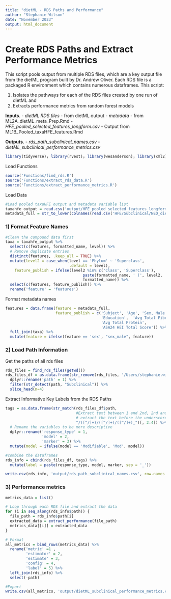 ```yaml
---
title: "dietML - RDS Paths and Performance"
author: "Stephanie Wilson"
date: "November 2023"
output: html_document
---
```


# Create RDS Paths and Extract Performance Metrics

This script pools output from multiple RDS files, which are a key output file from the dietML program built by Dr. Andrew Oliver. Each RDS file is a packaged R environment which contains numerous dataframes. This script:

1) Isolates the pathways for each of the RDS files created by one run of dietML and 
2) Extracts performance metrics from random forest models

__Inputs__. 
- *dietML RDS files* - from dietML output
- *metadata* - from ML2A_dietML_meta_Prep.Rmd
- *HFE_pooled_selected_features_longform.csv* - Output from ML1B_Pooled_taxaHFE_features.Rmd
  
__Outputs__. 
- *rds_path_subclinical_names.csv*
- *dietML_subclinical_performance_metrics.csv*
  
```r
library(tidyverse); library(rvest); library(wesanderson); library(xml2); library(stringr); library(Hmisc); library(ggpubr);library(grid)
```

Load Functions
```r
source('Functions/find_rds.R')
source('Functions/extract_rds_data.R')
source('Functions/extract_performance_metrics.R')
```


Load Data
```r
#Load pooled taxaHFE output and metadata variable list
taxahfe_output = read.csv('output/HFE_pooled_selected_features_longform.csv')
metadata_full = str_to_lower(colnames(read.csv('HFE/Subclinical/NEO_dietML/merged_GI_subclinical.csv')))
```

### 1) Format Feature Names
```r
#Clean the compound data first
taxa = taxahfe_output %>%
  select(c(features, formatted_name, level)) %>%
  # Remove duplicate entries
  distinct(features, .keep_all = TRUE) %>%
  mutate(level2 = case_when(level == 'Phylum' ~ 'Superclass',
                            .default = level),
    feature_publish = ifelse(level2 %in% c('Class', 'Superclass'), 
                                  paste(formatted_name, ' (', level2, ')', sep = ''), 
                                  formatted_name)) %>%
  select(c(features, feature_publish)) %>%
  rename('feature' = 'features')
```

 
Format metadata names
```r
features = data.frame(feature = metadata_full, 
                      feature_publish = c('Subject', 'Age', 'Sex, Male', 'BMI',
                                          'Education',  'Avg Total Fiber', 
                                          'Avg Total Protein',  
                                          'ASA24 HEI Total Score')) %>%
  full_join(taxa) %>%
  mutate(feature = ifelse(feature == 'sex', "sex_male", feature))
```

### 2) Load Path Information

Get the paths of all rds files
```r
rds_files = find_rds_files(getwd())
rds_files_df = as.data.frame(str_remove(rds_files, '/Users/stephanie.wilson/Desktop/SYNC/Scripts/FL100_Polyphenol_Analysis/')) %>%
  dplyr::rename('path' = 1) %>%
  filter(str_detect(path, "Subclinical")) %>%
  slice_head(n=4)
```

Extract Informative Key Labels from the RDS Paths 
```r
tags = as.data.frame(str_match(rds_files_df$path, 
                               #Extract text between 1 and 2nd, 2nd and 3rd /
                               # extract the text before the underscore
                               "/([^/]+)/([^/]+)/([^/]+)_")[, 2:4]) %>%
  # Rename the variables to be more descriptive
  dplyr::rename('response_type' = 1,
                'model' = 2,
                'marker' = 3) %>%
  mutate(model = ifelse(model == 'Modifiable', 'Mod', model))

#combine the dataframes
rds_info = cbind(rds_files_df, tags) %>%
  mutate(label = paste(response_type, model, marker, sep = '_'))

write.csv(rds_info, 'output/rds_path_subclinical_names.csv', row.names = FALSE)
```



### 3) Performance metrics
```r
metrics_data = list()

# Loop through each RDS file and extract the data
for (i in seq_along(rds_info$path)) {
  file_path = rds_info$path[i]
  extracted_data = extract_performance(file_path)
  metrics_data[[i]] = extracted_data
}

# Format
all_metrics = bind_rows(metrics_data) %>%
  rename('metric' =1 ,
         'estimator' = 2, 
         'estimate' = 3, 
         'config' = 4, 
         'label' = 5) %>%
  left_join(rds_info) %>%
  select(-path) 

#Export
write.csv(all_metrics, 'output/dietML_subclinical_performance_metrics.csv', row.names = FALSE)
```

